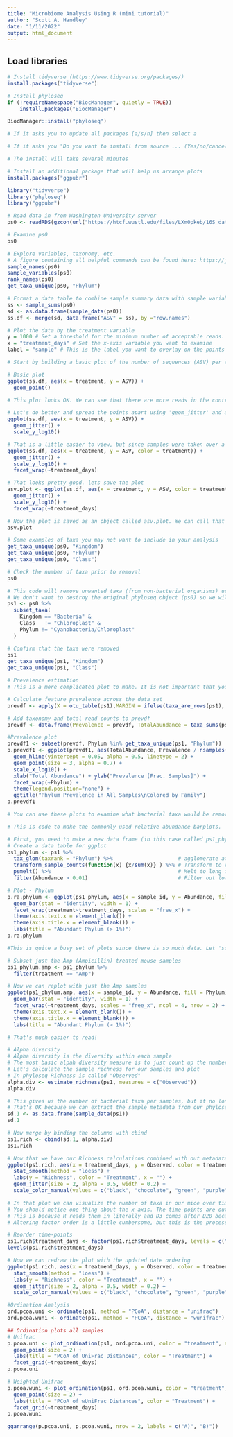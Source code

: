 ```yaml
---
title: "Microbiome Analysis Using R (mini tutorial)"
author: "Scott A. Handley"
date: "1/11/2022"
output: html_document
---
```


## Load libraries


```r
# Install tidyverse (https://www.tidyverse.org/packages/)
install.packages("tidyverse")

# Install phyloseq
if (!requireNamespace("BiocManager", quietly = TRUE))
    install.packages("BiocManager")

BiocManager::install("phyloseq")

# If it asks you to update all packages [a/s/n] then select a

# If it asks you "Do you want to install from source ... (Yes/no/cancel)" then type Yes

# The install will take several minutes

# Install an additional package that will help us arrange plots
install.packages("ggpubr")

```

```r
library("tidyverse")
library("phyloseq")
library("ggpubr")

```

```r
# Read data in from Washington University server
ps0 <- readRDS(gzcon(url("https://htcf.wustl.edu/files/LXm0pkeb/16S_data.RDS")))

# Examine ps0
ps0

# Explore variables, taxonomy, etc.
# A figure containing all helpful commands can be found here: https://joey711.github.io/phyloseq/import-data.html
sample_names(ps0)
sample_variables(ps0)
rank_names(ps0)
get_taxa_unique(ps0, "Phylum")

```

```r
# Format a data table to combine sample summary data with sample variable data
ss <- sample_sums(ps0)
sd <- as.data.frame(sample_data(ps0))
ss.df <- merge(sd, data.frame("ASV" = ss), by ="row.names")

# Plot the data by the treatment variable
y = 1000 # Set a threshold for the minimum number of acceptable reads. Can start as a guess
x = "treatment_days" # Set the x-axis variable you want to examine
label = "sample" # This is the label you want to overlay on the points

# Start by building a basic plot of the number of sequences (ASV) per treatment group (antibiotics vs. vehicle control)

# Basic plot
ggplot(ss.df, aes(x = treatment, y = ASV)) +
  geom_point() 

# This plot looks OK. We can see that there are more reads in the control (Vehicle) samples as one would expect. Surprisingly, metronidazole (metro) doesnt have a significant impact on the number of sequences

# Let's do better and spread the points apart using 'geom_jitter' and also plot the y-axis on a log scale
ggplot(ss.df, aes(x = treatment, y = ASV)) +
  geom_jitter() +
  scale_y_log10()

# That is a little easier to view, but since samples were taken over a series of days, lets separate the data for each day and take another look. We can also color the points, so let's do that by the treatment type just to make things easier to read
ggplot(ss.df, aes(x = treatment, y = ASV, color = treatment)) +
  geom_jitter() +
  scale_y_log10() +
  facet_wrap(~treatment_days)

# That looks pretty good. lets save the plot
asv.plot <- ggplot(ss.df, aes(x = treatment, y = ASV, color = treatment)) +
  geom_jitter() +
  scale_y_log10() +
  facet_wrap(~treatment_days)

# Now the plot is saved as an object called asv.plot. We can call that back by typing it
asv.plot

```

```r
# Some examples of taxa you may not want to include in your analysis
get_taxa_unique(ps0, "Kingdom")
get_taxa_unique(ps0, "Phylum")
get_taxa_unique(ps0, "Class")

# Check the number of taxa prior to removal
ps0

# This code will remove unwanted taxa (from non-bacterial organisms) using the subset_taxa function from phyloseq
# We don't want to destroy the original phyloseq object (ps0) so we will make a new one called ps1
ps1 <- ps0 %>%
  subset_taxa(
    Kingdom == "Bacteria" &
    Class   != "Chloroplast" &
    Phylum != "Cyanobacteria/Chloroplast"
  )

# Confirm that the taxa were removed
ps1
get_taxa_unique(ps1, "Kingdom")
get_taxa_unique(ps1, "Class")

```

```r
# Prevalence estimation
# This is a more complicated plot to make. It is not important that you understand each line of code, but I wanted to make sure you were able to make these very interesting plots. Just work through the code line-by-line and examine the results

# Calculate feature prevalence across the data set
prevdf <- apply(X = otu_table(ps1),MARGIN = ifelse(taxa_are_rows(ps1), yes = 1, no = 2),FUN = function(x){sum(x > 0)})

# Add taxonomy and total read counts to prevdf
prevdf <- data.frame(Prevalence = prevdf, TotalAbundance = taxa_sums(ps1), tax_table(ps1))

#Prevalence plot
prevdf1 <- subset(prevdf, Phylum %in% get_taxa_unique(ps1, "Phylum"))
p.prevdf1 <- ggplot(prevdf1, aes(TotalAbundance, Prevalence / nsamples(ps1),color=Family)) +
  geom_hline(yintercept = 0.05, alpha = 0.5, linetype = 2) +
  geom_point(size = 3, alpha = 0.7) +
  scale_x_log10() +
  xlab("Total Abundance") + ylab("Prevalence [Frac. Samples]") +
  facet_wrap(~Phylum) +
  theme(legend.position="none") +
  ggtitle("Phylum Prevalence in All Samples\nColored by Family")
p.prevdf1

# You can use these plots to examine what bacterial taxa would be removed if you applied a prevlance filter. The horizontal dashed line is set at 5% so anything below that line would be removed if you required it to be in more than 5% of all of the samples in the study. This would remove all of the Fusobacteria, so be thoughtful about filtering before you do so.

```

```r
# This is code to make the commonly used relative abundance barplots.

# First, you need to make a new data frame (in this case called ps1_phylum) that transforms your count data to relative abundances instead of raw counts
# Create a data table for ggplot
ps1_phylum <- ps1 %>%
  tax_glom(taxrank = "Phylum") %>%                     # agglomerate at phylum level
  transform_sample_counts(function(x) {x/sum(x)} ) %>% # Transform to rel. abundance (or use ps0.ra)
  psmelt() %>%                                         # Melt to long format for easy ggploting
  filter(Abundance > 0.01)                             # Filter out low abundance taxa

# Plot - Phylum
p.ra.phylum <- ggplot(ps1_phylum, aes(x = sample_id, y = Abundance, fill = Phylum)) + 
  geom_bar(stat = "identity", width = 1) +
  facet_wrap(treatment~treatment_days, scales = "free_x") +
  theme(axis.text.x = element_blank()) +
  theme(axis.title.x = element_blank()) +
  labs(title = "Abundant Phylum (> 1%)")
p.ra.phylum

#This is quite a busy set of plots since there is so much data. Let 'subset' our data to a smaller group so we can examine a smaller set.

# Subset just the Amp (Ampicillin) treated mouse samples
ps1_phylum.amp <- ps1_phylum %>%
  filter(treatment == "Amp")

# Now we can replot with just the Amp samples
ggplot(ps1_phylum.amp, aes(x = sample_id, y = Abundance, fill = Phylum)) + 
  geom_bar(stat = "identity", width = 1) +
  facet_wrap(~treatment_days, scales = "free_x", ncol = 4, nrow = 2) +
  theme(axis.text.x = element_blank()) +
  theme(axis.title.x = element_blank()) +
  labs(title = "Abundant Phylum (> 1%)")

# That's much easier to read!

```

```r
# Alpha diversity
# Alpha diversity is the diversity within each sample
# The most basic alpah diversity measure is to just count up the number of taxa per sample. This is known as sample "Richness".
# Let's calculate the sample richness for our samples and plot
# In phyloseq Richness is called "Observed"
alpha.div <- estimate_richness(ps1, measures = c("Observed"))
alpha.div

# This gives us the number of bacterial taxa per samples, but it no longer has any of our sample metadata.
# That's OK because we can extract the sample metadata from our phyloseq object (ps1) and merge with these richness values
sd.1 <- as.data.frame(sample_data(ps1))
sd.1

# Now merge by binding the columns with cbind
ps1.rich <- cbind(sd.1, alpha.div)
ps1.rich

# Now that we have our Richness calculations combined with out metadata we can make plots!
ggplot(ps1.rich, aes(x = treatment_days, y = Observed, color = treatment, group = treatment)) +
  stat_smooth(method = "loess") +
  labs(y = "Richness", color = "Treatment", x = "") +
  geom_jitter(size = 2, alpha = 0.5, width = 0.2) +
  scale_color_manual(values = c("black", "chocolate", "green", "purple"))

# In that plot we can visualize the number of taxa in our mice over time per each antibiotics treatment
# You should notice one thing about the x-axis. The time-points are out of order!
# This is because R reads them in literally and D3 comes after D20 because 3 is larger than 2. It's messy, but this is actually preferred in many situations. But how can we fix this?
# Altering factor order is a little cumbersome, but this is the process

# Reorder time-points
ps1.rich$treatment_days <- factor(ps1.rich$treatment_days, levels = c("D.14", "D0", "D3", "D7", "D13", "D16", "D18", "D20"))
levels(ps1.rich$treatment_days)

# Now we can redraw the plot with the updated date ordering
ggplot(ps1.rich, aes(x = treatment_days, y = Observed, color = treatment, group = treatment)) +
  stat_smooth(method = "loess") +
  labs(y = "Richness", color = "Treatment", x = "") +
  geom_jitter(size = 2, alpha = 0.5, width = 0.2) +
  scale_color_manual(values = c("black", "chocolate", "green", "purple"))

```

```r
#Ordination Analysis
ord.pcoa.uni <- ordinate(ps1, method = "PCoA", distance = "unifrac")
ord.pcoa.wuni <- ordinate(ps1, method = "PCoA", distance = "wunifrac")

```

```r
## Ordination plots all samples
# Unifrac
p.pcoa.uni <- plot_ordination(ps1, ord.pcoa.uni, color = "treatment", axes = c(1,2)) +
  geom_point(size = 2) +
  labs(title = "PCoA of UniFrac Distances", color = "Treatment") +
  facet_grid(~treatment_days)
p.pcoa.uni

# Weighted Unifrac
p.pcoa.wuni <- plot_ordination(ps1, ord.pcoa.wuni, color = "treatment", axes = c(1,2)) +
  geom_point(size = 2) +
  labs(title = "PCoA of wUniFrac Distances", color = "Treatment") +
  facet_grid(~treatment_days)
p.pcoa.wuni

ggarrange(p.pcoa.uni, p.pcoa.wuni, nrow = 2, labels = c("A)", "B)"))

```